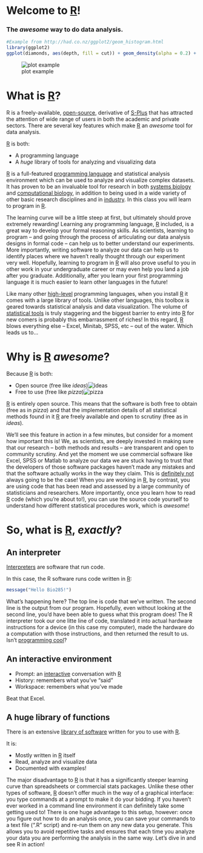 # Welcome to [R][]!

### The *awesome* way to do data analysis.

``` r
#Example from http://had.co.nz/ggplot2/geom_histogram.html
library(ggplot2)
ggplot(diamonds, aes(depth, fill = cut)) + geom_density(alpha = 0.2) + xlim(55, 70)
````

![plot example](img/intro-example.png)

# What is [R][]?

R is a freely-available, [open-source](http://en.wikipedia.org/wiki/Open_source), derivative of [S-Plus](http://en.wikipedia.org/wiki/S-PLUS) that has attracted the attention of wide range of users in both the academic and private sectors.  There are several key features which make [R](http://www.r-project.org) an *awesome* tool for data analysis.  

[R][] is both:

* A programming language
* A *huge* library of tools for analyzing and visualizing data

[R][] is a full-featured [programming language](http://en.wikipedia.org/wiki/R_Project) and statistical analysis environment which can be used to analyze and visualize complex datasets.  It has proven to be an invaluable tool for research in both [systems biology](http://en.wikipedia.org/wiki/Systems_biology) and [computational biology](http://en.wikipedia.org/wiki/Computational_biology), in addition to being used in a wide variety of other basic research disciplines and in [industry](http://www.dataspora.com/2009/02/predictive-analytics-using-r/).  In this class you will learn to program in [R][].  

The learning curve will be a little steep at first, but ultimately should prove extremely rewarding!  Learning any programming language, [R][] included, is a great way to develop your formal reasoning skills.  As scientists, learning to program -- and going through the process of articulating our data analysis designs in formal code -- can help us to better understand our experiments.  More importantly, writing software to analyze our data can help us to identify places where we haven't really thought through our experiment very well.  Hopefully, learning to program in [R][] will also prove useful to you in other work in your undergraduate career or may even help you land a job after you graduate.  Additionally, after you learn your first programming language it is much easier to learn other languages in the future!

Like many other [high-level](http://en.wikipedia.org/wiki/High-level_programming_language) programming languages, when you install [R][] it comes with a large library of tools.  Unlike other languages, this toolbox is geared towards statistical analysis and data visualization.  The volume of [statistical tools](http://cran.r-project.org/web/packages/available_packages_by_name.html) is truly staggering and the biggest barrier to entry into [R][] for new comers is probably this embarrassment of riches!  In this regard, [R][] blows everything else -- Excel, Minitab, SPSS, etc -- out of the water.  Which leads us to...

# Why is [R][] *awesome*?

Because [R][] is both:

* Open source (free like *ideas*)![ideas](img/noun_project_762.svg)
* Free to use (free like *pizza*)![pizza](img/noun_project_1158.svg)

[R][] is entirely open source.  This means that the software is both free to obtain (free as in *pizza*) and that the implementation details of all statistical methods found in it [R](http://www.r-project.org) are freely available and open to scrutiny (free as in *ideas*).  

We’ll see this feature in action in a few minutes, but consider for a moment how important this is!  We, as scientists, are deeply invested in making sure that our research – both methods and results – are transparent and open to community scrutiny.  And yet the moment we use commercial software like Excel, SPSS or Matlab to analyze our data we are stuck having to trust that the developers of those software packages haven’t made any mistakes and that the software actually works in the way they claim.  This is [definitely not](http://www.sciencedirect.com/science/article/pii/S0167947308001618) always going to be the case!  When you are working in [R][], by contrast, you are using code that has been read and assessed by a large community of statisticians and researchers.  More importantly, once you learn how to read [R][] code (which you’re about to!), you can use the source code yourself to understand how different statistical procedures work, which is *awesome*!

# So, what is [R][], *exactly*?

## An interpreter

[Interpreters][interpreter] are software that run code.

In this case, the R software runs code written in [R][]:

``` r
message("Hello Bio285!")
````

What's happening here?  The top line is code that we've written.  The second line is the output from our program.  Hopefully, even without looking at the second line, you'd have been able to guess what this program does!  The R interpreter took our one litte line of code, translated it into actual hardware instructions for a device (in this case my computer), made the hardware do a computation with those instructions, and then returned the result to us.  Isn't [programming cool](http://xkcd.com/353/)?

## An interactive environment

* Prompt: an [interactive](http://en.wikipedia.org/wiki/REPL) conversation with [R][]
* History: remembers what you've "said"
* Workspace: remembers what you've made

Beat that Excel.

## A huge library of functions

There is an extensive [library of software]( http://cran.r-project.org/web/views/) written for you to use with [R]. 

It is:

* Mostly written in [R][] itself
* Read, analyze and visualize data
* Documented with examples!

The major disadvantage to [R][] is that it has a significantly steeper learning curve than spreadsheets or commercial stats packages.  Unlike these other types of software, [R][] doesn't offer much in the way of a graphical interface:  you type commands at a prompt to make it do your bidding.  If you haven't ever worked in a command line environment it can definitely take some getting used to!  There is one huge advantage to this setup, however:  once you figure out how to do an analysis once, you can save your commands to a text file (".R" script) and re-run them on any new data you generate.  This allows you to avoid repetitive tasks and ensures that each time you analyze your data you are performing the analysis in the same way.  Let's dive in and see R in action!


[R]:  http://www.r-project.org/   "R Project homepage"
[interpreter]:  http://en.wikipedia.org/wiki/Interpreter_(computing)

